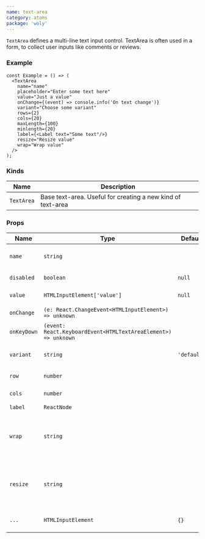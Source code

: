 ```yaml
---
name: text-area
category: atoms
package: 'woly'
---
```



`TextArea` defines a multi-line text input control. TextArea is often used in a form, to collect user inputs like comments or reviews.

### Example

<TextAreaExample />

```tsx
const Example = () => (
  <TextArea
    name="name"
    placeholder="Enter some text here"
    value="Just a value"
    onChange={(event) => console.info('On text change')}
    variant="Choose some variant"
    rows={2}
    cols={20}
    maxLength={100}
    minlength={20}
    label={<Label text="Some text"/>}
    resize="Resize value"
    wrap="Wrap value"
  />
);
```

### Kinds

| Name       | Description                                                 |
| ---------- | ------------------------------------------------------------|
| `TextArea` | Base text-area. Useful for creating a new kind of text-area |

### Props

| Name       | Type                                                          | Default     | Description                                                                  |
| ---------- | ------------------------------------------------------------- | ----------- | ---------------------------------------------------------------------------- |
| `name`     | `string`                                                      |             | Name attribute specifies a name of the text-area                             |
| `disabled` | `boolean`                                                     | `null`      | HTML disabled attribute                                                      |
| `value`    | `HTMLInputElement['value']`                                   | `null`      | Value of text-area field                                                     |
| `onChange` | `(e: React.ChangeEvent<HTMLInputElement>) => unknown`         |             | Callback when user text-area                                                 |
| `onKeyDown`| `(event: React.KeyboardEvent<HTMLTextAreaElement>) => unknown`|             | Callback when user text-area                                                 |
| `variant`  | `string`                                                      | `'default'` | Variant prop to style TextArea component                                     |
| `row`      | `number`                                                      |             | Number of rows to display                                                    |
| `cols`     | `number`                                                      |             | Number of cols to display                                                    |
| `label`    | `ReactNode`                                                   |             | The label content                                                            |
| `wrap`     | `string`                                                      |             | The wrap attribute specifies how the text in a text area is to be wrapped    |
| `resize`   |  `string`                                                     |             | The resize property defines if (and how) an element is resizable by the user |
|`...`       | `HTMLInputElement`                                            | `{}`        | Other props are inherited from `HTMLInputElement`                            |
